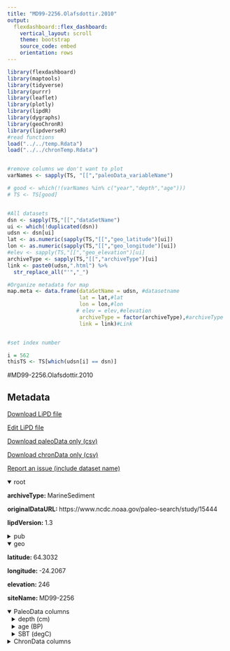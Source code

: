 ```yaml
---
title: "MD99-2256.Olafsdottir.2010"
output: 
  flexdashboard::flex_dashboard:
    vertical_layout: scroll
    theme: bootstrap
    source_code: embed
    orientation: rows
---
```


```r
library(flexdashboard)
library(maptools)
library(tidyverse)
library(purrr)
library(leaflet)
library(plotly)
library(lipdR)
library(dygraphs)
library(geoChronR)
library(lipdverseR)
#read functions
load("../../temp.Rdata")
load("../../chronTemp.Rdata")


#remove columns we don't want to plot
varNames <- sapply(TS, "[[","paleoData_variableName")

# good <- which(!(varNames %in% c("year","depth","age")))
# TS <- TS[good]


#All datasets
dsn <- sapply(TS,"[[","dataSetName")
ui <- which(!duplicated(dsn))
udsn <- dsn[ui]
lat <- as.numeric(sapply(TS,"[[","geo_latitude")[ui])
lon <- as.numeric(sapply(TS,"[[","geo_longitude")[ui])
#elev <- sapply(TS,"[[","geo_elevation")[ui]
archiveType <- sapply(TS,"[[","archiveType")[ui]
link <- paste0(udsn,".html") %>% 
  str_replace_all("'","_")

#Organize metadata for map
map.meta <- data.frame(dataSetName = udsn, #datasetname
                       lat = lat,#lat
                       lon = lon,#lon
                      # elev = elev,#elevation
                       archiveType = factor(archiveType),#archiveType
                       link = link)#Link


#set index number

i = 562
thisTS <- TS[which(udsn[i] == dsn)]
```
#MD99-2256.Olafsdottir.2010

Metadata {.sidebar}
-------------------------------------
[Download LiPD file](MD99-2256.Olafsdottir.2010.lpd)
            

[Edit LiPD file](http://lipd.net/playground?source=http://lipdverse.org/globalHolocene/0_25_5/MD99-2256.Olafsdottir.2010.lpd)
            

[Download paleoData only (csv)](MD99-2256.Olafsdottir.2010.csv)
            

[Download chronData only (csv)](MD99-2256.Olafsdottir.2010-chron.csv)
            

[Report an issue (include dataset name)](https://github.com/nickmckay/LiPDverse/issues)

<details open style="margin-left: 0px">
<summary>root</summary>
<p style="margin-left: 0px"><strong>archiveType: </strong>MarineSediment
<p style="margin-left: 0px"><strong>originalDataURL: </strong>https://www.ncdc.noaa.gov/paleo-search/study/15444
<p style="margin-left: 0px"><strong>lipdVersion: </strong>1.3
</details>
<details>
<summary>pub</summary>
<details style="margin-left: 10px">
<summary>pub1</summary>
<p style="margin-left: 10px"><strong>author: </strong>list(list(name = NA))
</details>
<details style="margin-left: 10px">
<summary>pub2</summary>
<p style="margin-left: 10px"><strong>author: </strong>list(list(name = NA))
</details>
</details>
<details open style="margin-left: 0px">
<summary>geo</summary>
<p style="margin-left: 0px"><strong>latitude: </strong>64.3032
<p style="margin-left: 0px"><strong>longitude: </strong>-24.2067
<p style="margin-left: 0px"><strong>elevation: </strong>246
<p style="margin-left: 0px"><strong>siteName: </strong>MD99-2256
</details>
<details open>
<summary>PaleoData columns</summary>
<details style="margin-left: 10px">
<summary>depth (cm)</summary>
<p style="margin-left: 10px"><strong>TSid: </strong>PYTH3ZG2630
<p style="margin-left: 10px"><strong>variableName: </strong>depth
<p style="margin-left: 10px"><strong>units: </strong>cm
</details>
<details style="margin-left: 10px">
<summary>age (BP)</summary>
<p style="margin-left: 10px"><strong>TSid: </strong>PYTZNOAPWHQ
<p style="margin-left: 10px"><strong>variableName: </strong>age
<p style="margin-left: 10px"><strong>units: </strong>BP
</details>
<details style="margin-left: 10px">
<summary>SBT (degC)</summary>
<p style="margin-left: 10px"><strong>TSid: </strong>PYTBX955XJ2
<p style="margin-left: 10px"><strong>variableName: </strong>SBT
<p style="margin-left: 10px"><strong>units: </strong>degC
<p style="margin-left: 10px"><strong>useInGlobalTemperatureAnalysis: </strong>TRUE
<details>
<summary>interpretation</summary>
<details style="margin-left: 20px">
<summary>1</summary>
<p style="margin-left: 20px"><strong>interpDirection: </strong>1
<p style="margin-left: 20px"><strong>scope: </strong>climate
<p style="margin-left: 20px"><strong>seasonality: </strong>ANN
<p style="margin-left: 20px"><strong>variable: </strong>T
<p style="margin-left: 20px"><strong>variableDetail: </strong>SBT
</details>
</details>
</details>
<details>
<summary>ChronData columns</summary>
<details style="margin-left: 10px">
<summary>depth (cm)</summary>
<p style="margin-left: 10px"><strong>TSid: </strong>PYTLMQNHJYN
<p style="margin-left: 10px"><strong>variableName: </strong>depth
<p style="margin-left: 10px"><strong>units: </strong>cm
</details>
<details style="margin-left: 10px">
<summary>depth_bot (mm)</summary>
<p style="margin-left: 10px"><strong>TSid: </strong>PYTSS6DH9F0
<p style="margin-left: 10px"><strong>variableName: </strong>depth_bot
<p style="margin-left: 10px"><strong>units: </strong>mm
</details>
<details style="margin-left: 10px">
<summary>depth_top (mm)</summary>
<p style="margin-left: 10px"><strong>TSid: </strong>PYTLTUM51RS
<p style="margin-left: 10px"><strong>variableName: </strong>depth_top
<p style="margin-left: 10px"><strong>units: </strong>mm
</details>
<details style="margin-left: 10px">
<summary>age14C (bp)</summary>
<p style="margin-left: 10px"><strong>TSid: </strong>PYTS28GR1V6
<p style="margin-left: 10px"><strong>variableName: </strong>age14C
<p style="margin-left: 10px"><strong>units: </strong>bp
</details>
<details style="margin-left: 10px">
<summary>age_error (years)</summary>
<p style="margin-left: 10px"><strong>TSid: </strong>PYTG2TNX6C8
<p style="margin-left: 10px"><strong>variableName: </strong>age_error
<p style="margin-left: 10px"><strong>units: </strong>years
</details>
<details style="margin-left: 10px">
<summary>cal_age_range_old (bp)</summary>
<p style="margin-left: 10px"><strong>TSid: </strong>PYTGLV1ZZWK
<p style="margin-left: 10px"><strong>variableName: </strong>cal_age_range_old
<p style="margin-left: 10px"><strong>units: </strong>bp
</details>
<details style="margin-left: 10px">
<summary>cal_age_range_young (2_s)</summary>
<p style="margin-left: 10px"><strong>TSid: </strong>PYTHFVI2D1H
<p style="margin-left: 10px"><strong>variableName: </strong>cal_age_range_young
<p style="margin-left: 10px"><strong>units: </strong>2_s
</details>
<details style="margin-left: 10px">
<summary>thickness (mm)</summary>
<p style="margin-left: 10px"><strong>TSid: </strong>PYT6EMROCKL
<p style="margin-left: 10px"><strong>variableName: </strong>thickness
<p style="margin-left: 10px"><strong>units: </strong>mm
</details>
<details style="margin-left: 10px">
<summary>age_type ()</summary>
<p style="margin-left: 10px"><strong>TSid: </strong>PYTOVCVHA3Q
<p style="margin-left: 10px"><strong>variableName: </strong>age_type
</details>
<details style="margin-left: 10px">
<summary>lab_id ()</summary>
<p style="margin-left: 10px"><strong>TSid: </strong>PYTY3WD8N7I
<p style="margin-left: 10px"><strong>variableName: </strong>lab_id
</details>
<details style="margin-left: 10px">
<summary>material_dated ()</summary>
<p style="margin-left: 10px"><strong>TSid: </strong>PYTCAUI42XL
<p style="margin-left: 10px"><strong>variableName: </strong>material_dated
</details>
<details style="margin-left: 10px">
<summary>rejected_dates ()</summary>
<p style="margin-left: 10px"><strong>TSid: </strong>PYTSYXMNDQY
<p style="margin-left: 10px"><strong>variableName: </strong>rejected_dates
</details>
<details style="margin-left: 10px">
<summary>note ()</summary>
<p style="margin-left: 10px"><strong>TSid: </strong>PYT94Z3H8FU
<p style="margin-left: 10px"><strong>variableName: </strong>note
</details>

Row {.tabset .tabset-fade}
-----------------------------------------------------------------------

### Sitemap

```r
  map.meta.split <- split(map.meta, map.meta$archiveType)


factpal <- colorFactor("Paired",map.meta$archiveType)
buff <- 15
l <- leaflet() %>% 
  addTiles() %>% 
  fitBounds(map.meta$lon[i]-buff,map.meta$lat[i]-buff,map.meta$lon[i]+buff,map.meta$lat[i]+buff)
  

  
  
names(map.meta.split) %>%
  purrr::walk( function(df) {
    l <<- l %>%
      addMarkers(data=map.meta.split[[df]],
                 lng=~lon, lat=~lat,
                 label=~as.character(archiveType),
                 popup=~paste(str_c('Dataset: <a href="',link,'">',dataSetName,'</a>'),
                                 # str_c("Elevation: ",elev),
                                  str_c("Archive Type: ",archiveType),
                                  sep = "<br>"),
                 group = df,
                 clusterOptions = markerClusterOptions(removeOutsideVisibleBounds = F),
                 labelOptions = labelOptions(noHide = F,
                                             direction = 'auto'))
  })

l %>%
  addLayersControl(position = "bottomleft",
    overlayGroups = names(map.meta.split),
    options = layersControlOptions(collapsed = FALSE,
                                   opacity = 0.8)
  )
```

### Search the LiPDverse (Beta! doesn't work well yet)
```r
#Add google search bar
htmltools::includeHTML("../../googleSearchChunk.html")
```


Row {.tabset .tabset-fade}
-----------------------------------------------------------------------

### SBT (degC)
```r
plotCol(thisTS,ind = 3)
```

Row {.tabset .tabset-fade}
-----------------------------------------------------------------------

### depth (cm)
```r
plotCol(chronTS,ind = 7)
```

### depth_bot (mm)
```r
plotCol(chronTS,ind = 1)
```

### depth_top (mm)
```r
plotCol(chronTS,ind = 2)
```

### age14C (bp)
```r
plotCol(chronTS,ind = 3)
```

### age_error (years)
```r
plotCol(chronTS,ind = 4)
```

### cal_age_range_old (bp)
```r
plotCol(chronTS,ind = 5)
```

### cal_age_range_young (2_s)
```r
plotCol(chronTS,ind = 6)
```

### thickness (mm)
```r
plotCol(chronTS,ind = 8)
```

### age_type ()
```r
plotCol(chronTS,ind = 9)
```

### lab_id ()
```r
plotCol(chronTS,ind = 10)
```

### material_dated ()
```r
plotCol(chronTS,ind = 11)
```

### rejected_dates ()
```r
plotCol(chronTS,ind = 12)
```

### note ()
```r
plotCol(chronTS,ind = 13)
```

